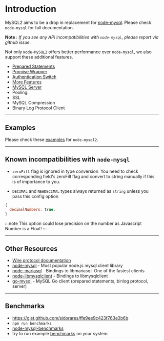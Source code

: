 # Introduction

MySQL2 aims to be a drop in replacement for [node-mysql](https://github.com/mysqljs/mysql). Please check `node-mysql` for full documentation.

**Note :** _If you see any API incompatibilities with `node-mysql`, please report via github issue._

Not only `Node-MySQL2` offers better performance over `node-mysql`, we also support these additional features.

- [Prepared Statements](/docs/documentation/prepared-statements)
- [Promise Wrapper](/docs/documentation/promise-wrapper)
- [Authentication Switch](/docs/documentation/authentication-switch)
- [More Features](/docs/documentation/extras)
- [MySQL Server](/docs/documentation/mysql-server)
- Pooling
- SSL
- MySQL Compression
- Binary Log Protocol Client

---

## Examples

Please check these [examples](/docs/examples) for `node-mysql2`.

---

## Known incompatibilities with `node-mysql`

- `zeroFill` flag is ignored in type conversion.
  You need to check corresponding field's zeroFill flag and convert to string manually if this is of importance to you.

- `DECIMAL` and `NEWDECIMAL` types always returned as `string` unless you pass this config option:

```js
{
  decimalNumbers: true,
}
```

:::note
This option could lose precision on the number as Javascript Number is a Float!
:::

---

## Other Resources

- [Wire protocol documentation](http://dev.mysql.com/doc/internals/en/client-server-protocol.html)
- [node-mysql](https://github.com/mysqljs/mysql) - Most popular node.js mysql client library
- [node-mariasql](https://github.com/mscdex/node-mariasql/) - Bindings to libmariasql. One of the fastest clients
- [node-libmysqlclient](https://github.com/Sannis/node-mysql-libmysqlclient) - Bindings to libmysqlclient
- [go-mysql](https://github.com/siddontang/go-mysql) - MySQL Go client (prepared statements, binlog protocol, server)

---

## Benchmarks

- https://gist.github.com/sidorares/ffe9ee9c423f763e3b6b
- `npm run benchmarks`
- [node-mysql-benchmarks](https://github.com/mscdex/node-mysql-benchmarks)
- try to run example [benchmarks](https://github.com/sidorares/node-mysql2/tree/master/benchmarks) on your system
